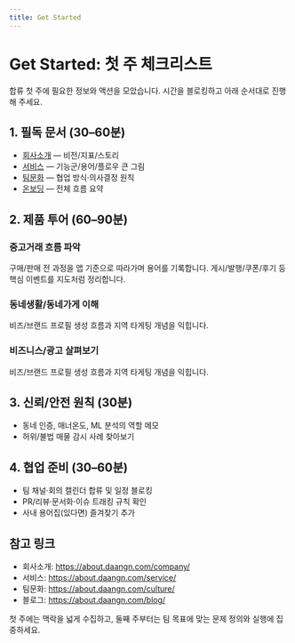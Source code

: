 ```yaml
---
title: Get Started
---
```


# Get Started: 첫 주 체크리스트

<Callout emoji="✨">
  합류 첫 주에 필요한 정보와 액션을 모았습니다. 시간을 블로킹하고 아래 순서대로
  진행해 주세요.
</Callout>

## 1. 필독 문서 (30–60분)

- [회사소개](/company) — 비전/지표/스토리
- [서비스](/service) — 기능군/용어/플로우 큰 그림
- [팀문화](/culture) — 협업 방식·의사결정 원칙
- [온보딩](/docs/onboarding) — 전체 흐름 요약

## 2. 제품 투어 (60–90분)

<Steps>

### 중고거래 흐름 파악

구매/판매 전 과정을 앱 기준으로 따라가며 용어를 기록합니다.
게시/발행/쿠폰/후기 등 핵심 이벤트를 지도처럼 정리합니다.

### 동네생활/동네가게 이해

비즈/브랜드 프로필 생성 흐름과 지역 타게팅 개념을 익힙니다.

### 비즈니스/광고 살펴보기

비즈/브랜드 프로필 생성 흐름과 지역 타게팅 개념을 익힙니다.

</Steps>

## 3. 신뢰/안전 원칙 (30분)

- 동네 인증, 매너온도, ML 분석의 역할 메모
- 허위/불법 매물 감시 사례 찾아보기

## 4. 협업 준비 (30–60분)

- 팀 채널·회의 캘린더 합류 및 일정 블로킹
- PR/리뷰·문서화·이슈 트래킹 규칙 확인
- 사내 용어집(있다면) 즐겨찾기 추가

## 참고 링크

- 회사소개: https://about.daangn.com/company/
- 서비스: https://about.daangn.com/service/
- 팀문화: https://about.daangn.com/culture/
- 블로그: https://about.daangn.com/blog/

<Callout type="info" emoji="🧭">
  첫 주에는 맥락을 넓게 수집하고, 둘째 주부터는 팀 목표에 맞는 문제 정의와
  실행에 집중하세요.
</Callout>
